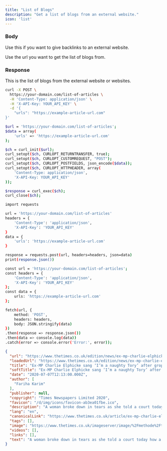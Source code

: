 ```yaml
---
title: "List of Blogs"
description: "Get a list of blogs from an external website."
icon: 'list'
---
```


### Body

Use this if you want to give backlinks to an external website.

<ParamField body="urls" type="string">
    Use the url you want to get the list of blogs from.
</ParamField>


### Response

<ResponseField name="list_of_articles" type="string">
This is the list of blogs from the external website or websites.
</ResponseField>


<RequestExample>

```bash cURL
curl -X POST \
  https://your-domain.com/list-of-articles \
  -H 'Content-Type: application/json' \
  -H 'X-API-Key: YOUR_API_KEY' \
  -d '{
    "urls": "https://example-article-url.com"
}'

```

```bash PHP
$url = 'https://your-domain.com/list-of-articles';
$data = array(
    'urls' => 'https://example-article-url.com'
);

$ch = curl_init($url);
curl_setopt($ch, CURLOPT_RETURNTRANSFER, true);
curl_setopt($ch, CURLOPT_CUSTOMREQUEST, "POST");
curl_setopt($ch, CURLOPT_POSTFIELDS, json_encode($data));
curl_setopt($ch, CURLOPT_HTTPHEADER, array(
    'Content-Type: application/json',
    'X-API-Key: YOUR_API_KEY'
));

$response = curl_exec($ch);
curl_close($ch);

```

```bash Python
import requests

url = 'https://your-domain.com/list-of-articles'
headers = {
    'Content-Type': 'application/json',
    'X-API-Key': 'YOUR_API_KEY'
}
data = {
    'urls': 'https://example-article-url.com'
}

response = requests.post(url, headers=headers, json=data)
print(response.json())

```

```bash JavaScript
const url = 'https://your-domain.com/list-of-articles';
const headers = {
    'Content-Type': 'application/json',
    'X-API-Key': 'YOUR_API_KEY'
};
const data = {
    urls: 'https://example-article-url.com'
};

fetch(url, {
    method: 'POST',
    headers: headers,
    body: JSON.stringify(data)
})
.then(response => response.json())
.then(data => console.log(data))
.catch(error => console.error('Error:', error));

```


</RequestExample>

<ResponseExample>

```json Example Response 
{
  "url": "https://www.thetimes.co.uk/edition/news/ex-mp-charlie-elphicke-sang-i-m-a-naughty-tory-after-groping-woman-court-told-nnr6nlw89",
  "loadedUrl": "https://www.thetimes.co.uk/edition/news/ex-mp-charlie-elphicke-sang-i-m-a-naughty-tory-after-groping-woman-court-told-nnr6nlw89",
  "title": "Ex-MP Charlie Elphicke sang ‘I’m a naughty Tory’ after groping woman, court told",
  "softTitle": "Ex-MP Charlie Elphicke sang ‘I’m a naughty Tory’ after groping woman, court told",
  "date": "2020-07-07T12:13:00.000Z",
  "author": [
    "Fariha Karim"
  ],
  "publisher": null,
  "copyright": "Times Newspapers Limited 2020",
  "favicon": "/d/img/icons/favicon-ab3ea01fbe.ico",
  "description": "A woman broke down in tears as she told a court today how a former Tory MP sexually assaulted her at his home while his children were in bed.The woman, who cannot be identified for legal reasons, told",
  "lang": "en",
  "canonicalLink": "https://www.thetimes.co.uk/article/ex-mp-charlie-elphicke-sang-i-m-a-naughty-tory-after-groping-woman-court-told-nnr6nlw89",
  "tags": [],
  "image": "https://www.thetimes.co.uk/imageserver/image/%2Fmethode%2Ftimes%2Fprod%2Fweb%2Fbin%2Fdfdec16c-bf85-11ea-bb37-3d3cce807650.jpg?crop=3023%2C1700%2C238%2C316&resize=685",
  "videos": [],
  "links": [],
  "text": "A woman broke down in tears as she told a court today how a former Tory MP sexually assaulted her at his home while his children were in bed.\n\nThe woman, who cannot be identified for legal reasons, told Southwark crown court that Charlie Elphicke had invited her for a drink in 2007 while his wife Natalie was away on a business trip.\n\nShe said that the children were in bed and she had a cup of tea while Mr Elphicke drank wine in the garden and they chatted.\n\nAfter about an hour, she said, “the weather changed so he suggested they go inside to the lounge” and they shared a £40 bottle of wine.\n\nShe said they carried on talking in the living room"
}
```

</ResponseExample>


&nbsp;
#
&nbsp;
#
&nbsp;